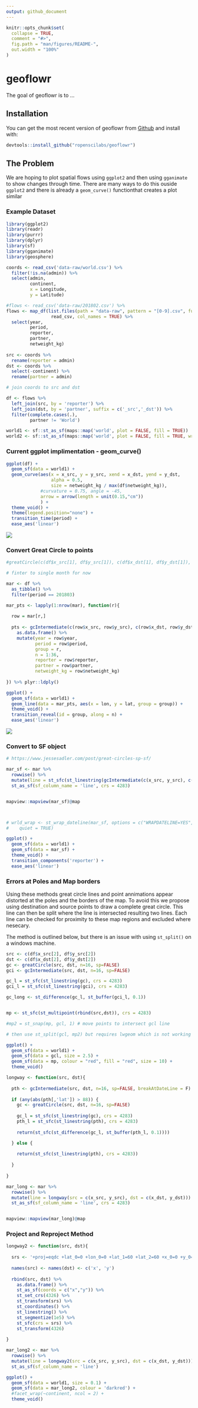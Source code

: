 ```yaml
---
output: github_document
---
```


<!-- README.md is generated from README.Rmd. Please edit that file -->

```r
knitr::opts_chunk$set(
  collapse = TRUE,
  comment = "#>",
  fig.path = "man/figures/README-",
  out.width = "100%"
)
```
# geoflowr

The goal of geoflowr is to ...

## Installation

You can get the most recent version of geoflowr from [Github](https://github.com/ropenscilabs/geoflowr)  and install with:

``` r
devtools::install_github("ropenscilabs/geoflowr")
```

## The Problem

We are hoping to plot spatial flows using `ggplot2` and then using `gganimate` to show changes through time. There are many ways to do this ouside `ggplot2` and there is already a `geom_curve()` functionthat creates a plot similar    


### Example Dataset

```r

library(ggplot2)
library(readr)
library(purrr)
library(dplyr)
library(sf)
library(gganimate)
library(geosphere)

coords <- read_csv('data-raw/world.csv') %>% 
  filter(!is.na(admin)) %>%
  select(admin,
         continent,
         x = Longitude, 
         y = Latitude)

#flows <- read_csv('data-raw/201802.csv') %>%
flows <- map_df(list.files(path = "data-raw", pattern = "[0-9].csv", full.names = TRUE), 
                 read_csv, col_names = TRUE) %>%
  select(year,
         period,
         reporter,
         partner,
         netweight_kg)
  
src <- coords %>%
  rename(reporter = admin)
dst <- coords %>% 
  select(-continent) %>%
  rename(partner = admin)

# join coords to src and dst

df <- flows %>%
  left_join(src, by = 'reporter') %>%
  left_join(dst, by = 'partner', suffix = c('_src','_dst')) %>%
  filter(complete.cases(.),
         partner != 'World')

world1 <- sf::st_as_sf(maps::map('world', plot = FALSE, fill = TRUE))
world2 <- sf::st_as_sf(maps::map('world', plot = FALSE, fill = TRUE, wrap = c(0,360)))

```



### Current ggplot implimentation - geom_curve()


```r

ggplot(df) + 
  geom_sf(data = world1) +
  geom_curve(aes(x = x_src, y = y_src, xend = x_dst, yend = y_dst, 
                 alpha = 0.5,
                 size = netweight_kg / max(df$netweight_kg)),
             #curvature = 0.75, angle = -45,
             arrow = arrow(length = unit(0.15,"cm"))
             ) +
  theme_void() + 
  theme(legend.position="none") +
  transition_time(period) +
  ease_aes('linear')


```


![](images/first_attempt.gif)


### Convert Great Circle to points

```r

#greatCircle(c(df$x_src[1], df$y_src[1]), c(df$x_dst[1], df$y_dst[1]), n=360, sp=FALSE)

# finter to single month for now

mar <- df %>% 
  as_tibble() %>%
  filter(period == 201803) 

mar_pts <- lapply(1:nrow(mar), function(r){
  
  row = mar[r,]
  
  pts <- gcIntermediate(c(row$x_src, row$y_src), c(row$x_dst, row$y_dst), n=36, sp=FALSE, breakAtDateLine = F) %>%
    as.data.frame() %>%
    mutate(year = row$year,
           period = row$period,
           group = r,
           n = 1:36,
           reporter = row$reporter,
           partner = row$partner,
           netweight_kg = row$netweight_kg)
    
}) %>% plyr::ldply()

```


```r

ggplot() + 
  geom_sf(data = world1) +
  geom_line(data = mar_pts, aes(x = lon, y = lat, group = group)) +
  theme_void() +
  transition_reveal(id = group, along = n) +
  ease_aes('linear')


```


![](images/third_attempt.gif)



### Convert to SF object

```r

# https://www.jessesadler.com/post/great-circles-sp-sf/

mar_sf <- mar %>%
  rowwise() %>%
  mutate(line = st_sfc(st_linestring(gcIntermediate(c(x_src, y_src), c(x_dst, y_dst), n=36, sp=FALSE, breakAtDateLine = F), dim = 'XY'))) %>%
  st_as_sf(sf_column_name = 'line', crs = 4283)


mapview::mapview(mar_sf)@map




```

```r

# wrld_wrap <- st_wrap_dateline(mar_sf, options = c("WRAPDATELINE=YES", "DATELINEOFFSET=180"),
#    quiet = TRUE)

ggplot() + 
  geom_sf(data = world1) +
  geom_sf(data = mar_sf) +
  theme_void() +
  transition_components('reporter') +
  ease_aes('linear')


```


### Errors at Poles and Map borders

Using these methods great circle lines and point annimations appear distorted at the poles and the borders of the map. To avoid this we propose using destination and source points to draw a complete great circle. This line can then be split where the line is intersected resulting two lines. Each line can be checked for proximity to these map regions and excluded where nesecary.

The method is outlined below, but there is an issue with using `st_split()` on a windows machine.  

```r

src <- c(df$x_src[2], df$y_src[2])
dst <- c(df$x_dst[2], df$y_dst[2])
gc <- greatCircle(src, dst, n=16, sp=FALSE)
gci <- gcIntermediate(src, dst, n=16, sp=FALSE)

gc_l = st_sfc(st_linestring(gc), crs = 4283)
gci_l = st_sfc(st_linestring(gci), crs = 4283)

gc_long <- st_difference(gc_l, st_buffer(gci_l, 0.1))


mp <- st_sfc(st_multipoint(rbind(src,dst)), crs = 4283)

#mp2 = st_snap(mp, gcl, 1) # move points to intersect gcl line

# then use st_split(gcl, mp2) but requires lwgeom which is not working on windows....

ggplot() + 
  geom_sf(data = world1) +
  geom_sf(data = gcl, size = 2.5) +
  geom_sf(data = mp, colour = "red", fill = "red", size = 10) +
  theme_void()

```


```r


longway <- function(src, dst){
  
  pth <- gcIntermediate(src, dst, n=16, sp=FALSE, breakAtDateLine = F) # shortest path
  
  if (any(abs(pth[,'lat']) > 88)) {
    gc <- greatCircle(src, dst, n=16, sp=FALSE)
    
    gc_l = st_sfc(st_linestring(gc), crs = 4283)
    pth_l = st_sfc(st_linestring(pth), crs = 4283)
    
    return(st_sfc(st_difference(gc_l, st_buffer(pth_l, 0.1))))

  } else {
    
    return(st_sfc(st_linestring(pth), crs = 4283))
    
  }
    
}

mar_long <- mar %>%
  rowwise() %>%
  mutate(line = longway(src = c(x_src, y_src), dst = c(x_dst, y_dst))) %>%
  st_as_sf(sf_column_name = 'line', crs = 4283)


mapview::mapview(mar_long)@map
```



### Project and Reproject Method


```r

longway2 <- function(src, dst){
  
  srs <- '+proj=eqdc +lat_0=0 +lon_0=0 +lat_1=60 +lat_2=60 +x_0=0 +y_0=0 +a=6371000 +b=6371000 +units=m +no_defs'
  
  names(src) <- names(dst) <- c('x', 'y')
  
  rbind(src, dst) %>% 
    as.data.frame() %>%
    st_as_sf(coords = c("x","y")) %>% 
    st_set_crs(4326) %>%
    st_transform(srs) %>%
    st_coordinates() %>% 
    st_linestring() %>%
    st_segmentize(1e5) %>%
    st_sfc(crs = srs) %>%
    st_transform(4326)    
  
}

mar_long2 <- mar %>%
  rowwise() %>%
  mutate(line = longway2(src = c(x_src, y_src), dst = c(x_dst, y_dst))) %>%
  st_as_sf(sf_column_name = 'line')

ggplot() + 
  geom_sf(data = world1, size = 0.1) +
  geom_sf(data = mar_long2, colour = 'darkred') +
  #facet_wrap(~continent, ncol = 2) +
  theme_void()
```
